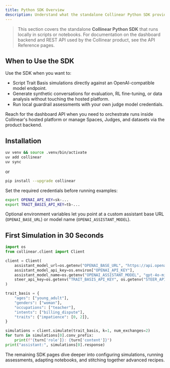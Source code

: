 ```yaml
---
title: Python SDK Overview
description: Understand what the standalone Collinear Python SDK provides and how it differs from the dashboard API.
---
```


> This section covers the standalone **Collinear Python SDK** that runs locally in scripts or notebooks. For documentation on the dashboard backend and REST API used by the Collinear product, see the API Reference pages.

## When to Use the SDK

Use the SDK when you want to:

- Script Trait Basis simulations directly against an OpenAI-compatible model endpoint.
- Generate synthetic conversations for evaluation, RL fine-tuning, or data analysis without touching the hosted platform.
- Run local guardrail assessments with your own judge model credentials.

Reach for the dashboard API when you need to orchestrate runs inside Collinear's hosted platform or manage Spaces, Judges, and datasets via the product backend.

## Installation

```bash
uv venv && source .venv/bin/activate
uv add collinear
uv sync
```

or

```bash
pip install --upgrade collinear
```

Set the required credentials before running examples:

```bash
export OPENAI_API_KEY=sk-...
export TRAIT_BASIS_API_KEY=tb-...
```

Optional environment variables let you point at a custom assistant base URL (`OPENAI_BASE_URL`) or model name (`OPENAI_ASSISTANT_MODEL`).

## First Simulation in 30 Seconds

```python
import os
from collinear.client import Client

client = Client(
    assistant_model_url=os.getenv("OPENAI_BASE_URL", "https://api.openai.com/v1"),
    assistant_model_api_key=os.environ["OPENAI_API_KEY"],
    assistant_model_name=os.getenv("OPENAI_ASSISTANT_MODEL", "gpt-4o-mini"),
    steer_api_key=os.getenv("TRAIT_BASIS_API_KEY", os.getenv("STEER_API_KEY", "demo-001")),
)

trait_basis = {
    "ages": ["young_adult"],
    "genders": ["woman"],
    "occupations": ["teacher"],
    "intents": ["billing_dispute"],
    "traits": {"impatience": [0, 2]},
}

simulations = client.simulate(trait_basis, k=1, num_exchanges=2)
for turn in simulations[0].conv_prefix:
    print(f"{turn['role']}: {turn['content']}")
print("assistant:", simulations[0].response)
```

The remaining SDK pages dive deeper into configuring simulations, running assessments, adapting notebooks, and stitching together advanced recipes.
